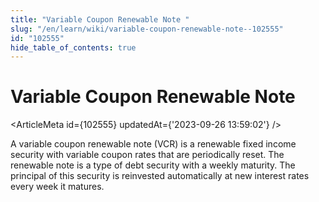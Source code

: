 ```yaml
---
title: "Variable Coupon Renewable Note "
slug: "/en/learn/wiki/variable-coupon-renewable-note--102555"
id: "102555"
hide_table_of_contents: true
---
```



# Variable Coupon Renewable Note 

<ArticleMeta id={102555} updatedAt={'2023-09-26 13:59:02'} />
<div className='border-solid border-b border-t-0 my-4 border-[var(--ifm-color-gray-300)]' />

A variable coupon renewable note (VCR) is a renewable fixed income security with variable coupon rates that are periodically reset. The renewable note is a type of debt security with a weekly maturity. The principal of this security is reinvested automatically at new interest rates every week it matures.
